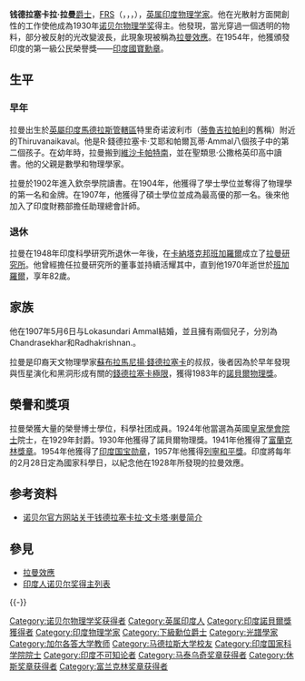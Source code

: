 {{Infobox_Scientist
|name = 钱德拉塞卡拉·拉曼爵士{{Nobel icon|1930年諾貝爾物理學獎|諾貝爾物理學獎}}<br />Sir Chandrasekhara Venkata Raman 
|image = Sir CV Raman.JPG
|caption = 
|birth_date = {{birth date|1888|11|7|df=y}}
|birth_place = {{flag|British India}}[[蒂魯吉拉帕利|蒂魯吉拉帕利]]
|death_date = {{death date and age|1970|11|21|1888|11|7}}
|death_place = {{IND}}[[卡纳塔克邦|卡纳塔克邦]][[班加罗尔|班加罗尔]]
|nationality =  {{IND}}
|field = [[物理学家|物理学家]]
|work_institution = [[印度财政部|印度财政部]]<br>[[加尔各答大学|加尔各答大学]]<br>[[印度科学理工学院|印度科学理工学院]]<br>[[拉曼研究所|拉曼研究所]]
|alma_mater = [[马德拉斯大学|马德拉斯大学]] 
|doctoral_advisor = 
|doctoral_students = 
|known_for = [[拉曼散射|拉曼散射]]
|prizes = [[File:Nobel_prize_medal.svg|20px]] [[诺贝尔物理学奖|诺贝尔物理学奖]]（1930年）
|religion =
|signature = Chandrashekhara Venkata Raman, signature.svg
|footnotes =
}}
{{Commonscat|C._V._Raman}}

'''钱德拉塞卡拉·拉曼'''[[爵士|爵士]]，[[皇家學會院士|FRS]]（{{lang-en|Sir '''Chandrasekhara Raman'''}}，{{lang-hi|चन्द्रशेखर वेङ्कट रामन्}}，{{lang-ta|சந்திரசேகர வெங்கடராமன்}}，{{bd|1888年|11月7日|1970年|11月21日|catIdx=R}}），[[英属印度|英属印度]][[物理学家|物理学家]]。他在光散射方面開創性的工作使他成為1930年[[诺贝尔物理学奖|诺贝尔物理学奖]]得主。他發現，當光穿過一個透明的物料，部分被反射的光改變波長，此現象現被稱為[[拉曼效應|拉曼效應]]。在1954年，他獲頒發印度的第一級公民榮譽獎——[[印度國寶勳章|印度國寶勳章]]。

== 生平 ==
=== 早年 ===
拉曼出生於[[英屬印度|英屬印度]][[馬德拉斯管轄區|馬德拉斯管轄區]]特里奇诺波利市（[[蒂魯吉拉帕利|蒂魯吉拉帕利]]的舊稱）附近的Thiruvanaikaval。他是R·錢德拉塞卡·艾耶和帕爾瓦蒂·Ammal八個孩子中的第二個孩子。在幼年時，拉曼搬到[[維沙卡帕特南|維沙卡帕特南]]，並在聖類思·公撒格英印高中讀書。他的父親是數學和物理學家。

拉曼於1902年進入欽奈學院讀書。在1904年，他獲得了學士學位並奪得了物理學的第一名和金牌。在1907年，他獲得了碩士學位並成為最高優的那一名。後來他加入了印度財務部擔任助理總會計師。

=== 退休 ===
拉曼在1948年印度科學研究所退休一年後，在[[卡納塔克邦|卡納塔克邦]][[班加羅爾|班加羅爾]]成立了[[拉曼研究所|拉曼研究所]]。他曾經擔任拉曼研究所的董事並持續活耀其中，直到他1970年逝世於[[班加羅爾|班加羅爾]]，享年82歲。

== 家族 ==
他在1907年5月6日与Lokasundari Ammal結婚，並且擁有兩個兒子，分別為Chandrasekhar和Radhakrishnan.。

拉曼是印裔天文物理學家[[蘇布拉馬尼揚·錢德拉塞卡|蘇布拉馬尼揚·錢德拉塞卡]]的叔叔，後者因為於早年發現與恆星演化和黑洞形成有關的[[錢德拉塞卡極限|錢德拉塞卡極限]]，獲得1983年的[[諾貝爾物理獎|諾貝爾物理獎]]。

== 榮譽和獎項 ==
拉曼榮獲大量的榮譽博士學位，科學社团成員。1924年他當選為英國[[皇家學會院士|皇家學會院士]]院士，在1929年封爵。1930年他獲得了諾貝爾物理獎。1941年他獲得了[[富蘭克林獎章|富蘭克林獎章]]。1954年他獲得了[[印度国宝勋章|印度国宝勋章]]，1957年他獲得[[列寧和平獎|列寧和平獎]]。印度將每年的2月28日定為國家科學日，以紀念他在1928年所發現的拉曼效應。

== 参考资料 ==
{{Reflist}}
* [http://nobelprize.org/nobel_prizes/physics/laureates/1930/raman-bio.html 诺贝尔官方网站关于钱德拉塞卡拉·文卡塔·喇曼简介] {{Wayback|url=http://nobelprize.org/nobel_prizes/physics/laureates/1930/raman-bio.html |date=20180717154321 }}

== 參見 ==
{{Portal box|物理学|印度|人物}}
* [[拉曼效應|拉曼效應]]
* [[印度人诺贝尔奖得主列表|印度人诺贝尔奖得主列表]]

{{-}}
{{诺贝尔物理学奖获得者 (1926年-1950年)}}
{{休斯奖章获得者}}
{{马泰乌奇奖章获得者}}
{{富兰克林奖章获得者}}

{{Authority control}}
{{DEFAULTSORT:L}}
[[Category:诺贝尔物理学奖获得者|Category:诺贝尔物理学奖获得者]]
[[Category:英属印度人|Category:英属印度人]]
[[Category:印度諾貝爾獎獲得者|Category:印度諾貝爾獎獲得者]]
[[Category:印度物理学家|Category:印度物理学家]]
[[Category:下級勳位爵士|Category:下級勳位爵士]]
[[Category:光譜學家|Category:光譜學家]]
[[Category:加尔各答大学教师|Category:加尔各答大学教师]]
[[Category:马德拉斯大学校友|Category:马德拉斯大学校友]]
[[Category:印度国家科学院院士|Category:印度国家科学院院士]]
[[Category:印度不可知论者|Category:印度不可知论者]]
[[Category:马泰乌奇奖章获得者|Category:马泰乌奇奖章获得者]]
[[Category:休斯奖章获得者|Category:休斯奖章获得者]]
[[Category:富兰克林奖章获得者|Category:富兰克林奖章获得者]]